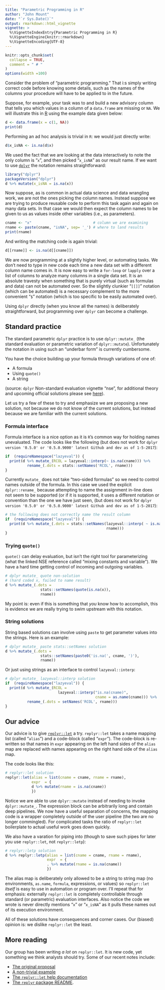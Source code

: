 ```yaml
---
title: "Parametric Programming in R"
author: "John Mount"
date: "`r Sys.Date()`"
output: rmarkdown::html_vignette
vignette: >
  %\VignetteIndexEntry{Parametric Programming in R}
  %\VignetteEngine{knitr::rmarkdown}
  %\VignetteEncoding{UTF-8}
---
```


```r
knitr::opts_chunk$set(
  collapse = TRUE,
  comment = " # "
)
options(width =100)
```

Consider the problem of "parametric programming."  That i:s simply writing correct
code before knowing some details, such as the names of the columns your
procedure will have to be applied to in the future.

Suppose, for example, your task was to and build a new advisory column that tells
you which values in a column of a `data.frame` are missing or `NA`.  We will illustrate this in [R](https://cran.r-project.org) using the example data given below:

```r
d <- data.frame(x = c(1, NA))
print(d)
```

Performing an ad hoc analysis is trivial in `R`: we would just
directly write:

```r
d$x_isNA <- is.na(d$x)
```

We used the fact that we are looking at the data interactively to note the only column is "`x`", and
then picked "`x_isNA`" as our result name.  If we want to use  [`dplyr`](https://CRAN.R-project.org/package=dplyr )
the notation remains straightforward:

```r
library("dplyr")
packageVersion("dplyr")
d %>% mutate(x_isNA = is.na(x))
```

Now suppose, as is common in actual data science and data wrangling work, we
are not the ones picking the column names.  Instead suppose we are trying to produce
reusable code to perform this task again and again on many data sets.  In that
case we would then expect the column names to be given to us as values inside
other variables (i.e., as parameters).

```r
cname <- "x"                            # column we are examining
rname <- paste(cname, "isNA", sep= '_') # where to land results
print(rname)
```

And writing the matching code is again trivial:

```r
d[[rname]] <- is.na(d[[cname]])
```

We are now programming at a slightly higher level, or automating tasks.  We don't need
to type in new code each time a new data set with a different column name comes in.  It
is now easy to write a `for-loop` or `lapply` over a list of columns to analyze many columns
in a single data set.  It is an absolute travesty when something that is purely virtual (such 
as formulas and data) can not be automated over.  So the slightly clunkier "`[[]]`" notation (which
can be automated) is a necessary complement to the more convenient "`$`" notation (which is too specific
to be easily automated over).

Using `dplyr`
directly (when you know all the names) 
is deliberately straightforward, but programming over `dplyr` can  become a challenge.

## Standard practice

The standard parametric `dplyr` practice is to use `dplyr::mutate_` (the standard 
evaluation or parametric variation of `dplyr::mutate`). Unfortunately 
the notation in using such an "underbar form" is currently cumbersome.

You have the choice building up your formula through variations of
one of:

 * A formula
 * Using `quote()`
 * A string
 
(source: `dplyr` Non-standard evaluation vignette "nse", for additional theory and upcoming official solutions please see [here](https://rpubs.com/hadley/lazyeval)).

Let us try a few of these to try and emphasize we are proposing a new solution, not because
we do not know of the current solutions, but instead because we are familiar with the current solutions.

### Formula interface

Formula interface is a nice option as it is `R`'s common way for holding names
unevaluated.  The code looks like the following (but does  not work for `dplyr version '0.5.0' or '0.5.0.9000' latest Github and dev as of 1-5-2017`):
 
```r
if  (requireNamespace("lazyeval")) {
  print(d %>% mutate_(RCOL = lazyeval::interp(~ is.na(cname))) %>%
          rename_(.dots = stats::setNames('RCOL', rname)))
}
```

Currently `mutate_` does not take "two-sided formulas" so we need to control
names outside of the formula.
In this case we used the explicit `dplyr::rename_` because attempting to name the
assignment in-line does not seem to be supported (or if it is supported, it uses 
a different notation or convention than the one we have just seen, (but does  not work for `dplyr version '0.5.0' or '0.5.0.9000' latest Github and dev as of 1-5-2017`):

```r
# the following does not correctly name the result column
if  (requireNamespace("lazyeval")) {
  print(d %>% mutate_(.dots = stats::setNames(lazyeval::interp( ~ is.na(cname)),
                                              rname)))
}
```

### Trying `quote()`

`quote()` can delay evaluation, but isn't the right tool for parameterizing
(what the linked NSE reference called "mixing constants and variable").  We have
a hard time getting control of incoming and outgoing variables.

```r
# dplyr mutate_ quote non-solution
# (hard coded x, failed to name result)
d %>% mutate_(.dots =
                stats::setNames(quote(is.na(x)),
                rname))
```

My point is: even if this is something that *you* know how to accomplish, 
this is evidence we are really trying to swim upstream with this notation.

### String solutions 

String based solutions can involve using `paste` to get parameter values
into the strings.  Here is an example:

```r
# dplyr mutate_ paste stats::setNames solution
d %>% mutate_(.dots =
                stats::setNames(paste0('is.na(', cname, ')'),
                rname))
```

Or just using strings as an interface to control `lazyeval::interp`:

```r
# dplyr mutate_ lazyeval::interp solution
if  (requireNamespace("lazyeval")) {
  print(d %>% mutate_(RCOL =
                        lazyeval::interp("is.na(cname)",
                                         cname = as.name(cname))) %>%
          rename_(.dots = setNames('RCOL', rname)))
}
```

## Our advice

Our advice is to give [`replyr::let`](https://github.com/WinVector/replyr) a try.
`replyr::let` takes a name mapping list (called "`alias`") and a code-block (called "`expr`").
The code-block is re-written so that names in `expr` appearing on the left hand sides
of the `alias` map are replaced with names appearing on the right hand side of the `alias` map.

The code looks like this:

```r
# replyr::let solution
replyr::let(alias = list(cname = cname, rname = rname),
            expr  = {
            d %>% mutate(rname = is.na(cname))
            })
```

Notice we are able to use `dplyr::mutate` instead of needing to invoke `dplyr::mutate_`.
The expression block can be arbitrarily long and contain deep pipelines.  We now have
a useful separation of concerns, the mapping code is a wrapper completely outside of the user
pipeline (the two are no longer commingled). For complicated
tasks the ratio of `replyr::let` boilerplate to actual useful work goes down quickly.

We also have a varation for piping into (though to save such pipes for later you use 
`replyr::let`, not `replyr::letp`):

```r
# replyr::letp solution
d %>% replyr::letp(alias = list(cname = cname, rname = rname),
                   expr  = {
                   . %>% mutate(rname = is.na(cname))
                   })
```

The alias map is deliberately only allowed to be a string to string map (no environments, `as.name`, `formula`, expressions, or values) so `replyr::let` *itself* is easy to use in automation or program over. 
I'll repeat that for emphasis: externally `replyr::let` is completely controllable through standard
(or parametric) evaluation interfaces.
Also notice the code we wrote is never directly mentions "`x`" or "`x_isNA`" as it pulls these names out of its execution environment.

All of these solutions have consequences and corner cases.  Our (biased) opinion is: we dislike `replyr::let` the least.

## More reading

Our group has been writing *a lot* on `replyr::let`.  It is new code, yet something we think analysts should try.  Some of our recent notes include:

 * [The original proposal](http://www.win-vector.com/blog/2016/12/parametric-variable-names-and-dplyr/)
 * [A non-trivial example](http://www.win-vector.com/blog/2016/12/using-replyrlet-to-parameterize-dplyr-expressions/)
 * [The `replyr::let` help documentation](http://www.win-vector.com/blog/2016/12/helplet-packagereplyr/)
 * [The `replyr` package README](https://github.com/WinVector/replyr/blob/master/README.md).
